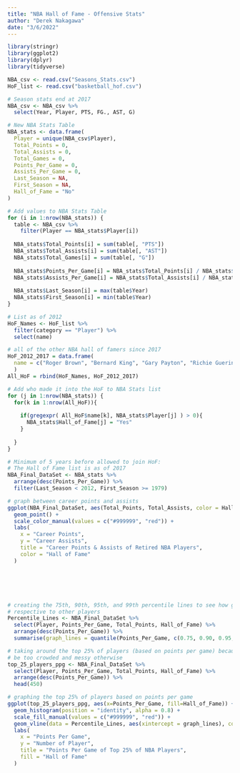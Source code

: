 ---
title: "NBA Hall of Fame - Offensive Stats"
author: "Derek Nakagawa"
date: "3/6/2022"
---

```{r setup, include=FALSE, echo=FALSE}
library(stringr)
library(ggplot2)
library(dplyr)
library(tidyverse)

NBA_csv <- read.csv("Seasons_Stats.csv")
HoF_list <- read.csv("basketball_hof.csv")

# Season stats end at 2017
NBA_csv <- NBA_csv %>%
  select(Year, Player, PTS, FG., AST, G)

# New NBA Stats Table
NBA_stats <- data.frame(
  Player = unique(NBA_csv$Player),
  Total_Points = 0,
  Total_Assists = 0,
  Total_Games = 0,
  Points_Per_Game = 0,
  Assists_Per_Game = 0,
  Last_Season = NA,
  First_Season = NA,
  Hall_of_Fame = "No"
)

# Add values to NBA Stats Table
for (i in 1:nrow(NBA_stats)) {
  table <- NBA_csv %>%
    filter(Player == NBA_stats$Player[i])
      
  NBA_stats$Total_Points[i] = sum(table[, "PTS"])
  NBA_stats$Total_Assists[i] = sum(table[, "AST"])
  NBA_stats$Total_Games[i] = sum(table[, "G"])
  
  NBA_stats$Points_Per_Game[i] = NBA_stats$Total_Points[i] / NBA_stats$Total_Games[i]
  NBA_stats$Assists_Per_Game[i] = NBA_stats$Total_Assists[i] / NBA_stats$Total_Games[i] 
  
  NBA_stats$Last_Season[i] = max(table$Year)
  NBA_stats$First_Season[i] = min(table$Year)
}

# List as of 2012
HoF_Names <- HoF_list %>%
  filter(category == "Player") %>%
  select(name)

# all of the other NBA hall of famers since 2017
HoF_2012_2017 = data.frame(
  name = c("Roger Brown", "Bernard King", "Gary Payton", "Richie Guerin", "Sarunas Marciolionis", "Alonzo Mourning", "Mitch Richmond", "Guy Rodgers", "Louie Dampier", "Spencer Haywood", "Dikembe Mutombo", "Jo Jo White", "Yao Ming", "Cumberland Posey", "Zelmo Beaty", "Shaquille O'Neal", "Allen Iverson", "Tracy McGrady", "Nickos Galis", "George McGinnis", "Ray Allen", "Maurice Cheeks", "Grant Hill", "Jason Kidd", "Steve Nash", "Charlie Scott", "Dino Rada", "Carl Braun", "Chuck Cooper", "Vlade Divac", "Bobby Jones", "Sidney Moncrief", "Jack Sikma", "Paul Westphal", "Kobe Bryant", "Tamika Catchings", "Tim Duncan", "Kevin Garnett", "Chris Bosh", "Bob Dandridge", "Toni Kukoc", "Pearl Moore", "Paul Pierce", "Ben Wallace", "Chris Webber")
  )
All_HoF = rbind(HoF_Names, HoF_2012_2017)

# Add who made it into the HoF to NBA Stats list
for (j in 1:nrow(NBA_stats)) {
  for(k in 1:nrow(All_HoF)){
    
    if(gregexpr( All_HoF$name[k], NBA_stats$Player[j] ) > 0){
      NBA_stats$Hall_of_Fame[j] = "Yes"
    }
    
  }
}

# Minimum of 5 years before allowed to join HoF: 
# The Hall of Fame list is as of 2017
NBA_Final_DataSet <- NBA_stats %>%
  arrange(desc(Points_Per_Game)) %>%
  filter(Last_Season < 2012, First_Season >= 1979)
```



```{r setup, include=FALSE, echo=FALSE}
# graph between career points and assists
ggplot(NBA_Final_DataSet, aes(Total_Points, Total_Assists, color = Hall_of_Fame)) +
  geom_point() +
  scale_color_manual(values = c("#999999", "red")) +
  labs(
    x = "Career Points",
    y = "Career Assists",
    title = "Career Points & Assists of Retired NBA Players",
    color = "Hall of Fame"
  )






# creating the 75th, 90th, 95th, and 99th percentile lines to see how great each player was
# respective to other players
Percentile_Lines <- NBA_Final_DataSet %>%
  select(Player, Points_Per_Game, Total_Points, Hall_of_Fame) %>%
  arrange(desc(Points_Per_Game)) %>%
  summarise(graph_lines = quantile(Points_Per_Game, c(0.75, 0.90, 0.95, 0.99)))

# taking around the top 25% of players (based on points per game) because the graph would
# be too crowded and messy otherwise 
top_25_players_ppg <- NBA_Final_DataSet %>%
  select(Player, Points_Per_Game, Total_Points, Hall_of_Fame) %>%
  arrange(desc(Points_Per_Game)) %>%
  head(450)

# graphing the top 25% of players based on points per game
ggplot(top_25_players_ppg, aes(x=Points_Per_Game, fill=Hall_of_Fame)) +
  geom_histogram(position = "identity", alpha = 0.8) +
  scale_fill_manual(values = c("#999999", "red")) +
  geom_vline(data = Percentile_Lines, aes(xintercept = graph_lines), color = "blue") +
  labs(
    x = "Points Per Game",
    y = "Number of Player",
    title = "Points Per Game of Top 25% of NBA Players",
    fill = "Hall of Fame"
  )

```


